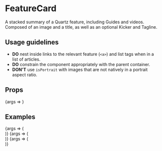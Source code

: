 
<Meta title="Content/FeatureCard" component={FeatureCard} />

# FeatureCard

A stacked summary of a Quartz feature, including Guides and videos. Composed of an image and a title, as
well as an optional <LinkTo kind={Kicker}>Kicker</LinkTo> and <LinkTo kind={Tagline}>Tagline</LinkTo>.

## Usage guidelines

- **DO** nest inside links to the relevant feature (`<a>`) and list tags when in a list of articles.
- **DO** constrain the component appropriately with the parent container.
- **DON'T** use `isPortrait` with images that are not natively in a portrait aspect ratio.

## Props

<Canvas>
	<Story
		args={{
			kicker: "The buck stops here",
			thumbnailUrl: "https://cms.qz.com/wp-content/uploads/2017/11/walmart1-e1510848655454.jpg",
			title: "How to shop without destroying the climate",
			size: 'large',
		}}
		name="Default"
	>
		{args => <FeatureCard {...args} />}
	</Story>
</Canvas>

<ArgsTable story="Default" />

## Examples

<Canvas>
	<Story
		args={{
			kicker: "The buck stops here",
			thumbnailUrl: "https://cms.qz.com/wp-content/uploads/2017/11/walmart1-e1510848655454.jpg",
			title: "How to shop without destroying the climate",
			size: 'small',
		}}
		name="Fixed width"
	>
		{args => (
			<div style={{ width: 400 }}>
				<FeatureCard {...args} />
			</div>
		)}
	</Story>
</Canvas>

<Canvas>
	<Story
		args={{
			kicker: "Quartz at Work (from home)",
			showPlayIcon: true,
			thumbnailUrl: "https://cms.qz.com/wp-content/uploads/2020/04/Tightrope-e1586961655857.jpg",
			title: "Watch Quartz's workshop on leading teams through tension",
			size: 'small',
		}}
		name="Play icon"
	>
		{args => (
			<div style={{ width: 315 }}>
				<FeatureCard {...args} />
			</div>
		)}
	</Story>
</Canvas>

<Canvas>
	<Story
		args={{
			description: 'Employee activists are transforming the workplace—and making companies better in the process.',
			isPortrait: true,
			thumbnailUrl: "https://cms.qz.com/wp-content/uploads/2020/12/workplace_cover.jpg",
			title: "The rise of employee activists",
			size: 'medium',
		}}
		name="Portrait"
	>
		{args => (
			<div>
				<FeatureCard {...args} />
			</div>
		)}
	</Story>
</Canvas>
